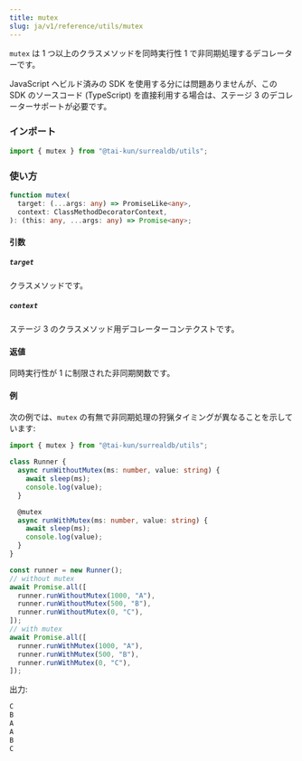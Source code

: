```yaml
---
title: mutex
slug: ja/v1/reference/utils/mutex
---
```



`mutex` は 1 つ以上のクラスメソッドを同時実行性 1 で非同期処理するデコレーターです。

<Aside type="caution">
  JavaScript へビルド済みの SDK を使用する分には問題ありませんが、この SDK のソースコード (TypeScript) を直接利用する場合は、ステージ 3 のデコレーターサポートが必要です。
</Aside>

### インポート

```ts
import { mutex } from "@tai-kun/surrealdb/utils";
```

### 使い方

```ts
function mutex(
  target: (...args: any) => PromiseLike<any>,
  context: ClassMethodDecoratorContext,
): (this: any, ...args: any) => Promise<any>;
```

#### 引数

##### `target`

クラスメソッドです。

##### `context`

ステージ 3 のクラスメソッド用デコレーターコンテクストです。

#### 返値

同時実行性が 1 に制限された非同期関数です。

#### 例

次の例では、`mutex` の有無で非同期処理の狩猟タイミングが異なることを示しています:

```ts
import { mutex } from "@tai-kun/surrealdb/utils";

class Runner {
  async runWithoutMutex(ms: number, value: string) {
    await sleep(ms);
    console.log(value);
  }

  @mutex
  async runWithMutex(ms: number, value: string) {
    await sleep(ms);
    console.log(value);
  }
}

const runner = new Runner();
// without mutex
await Promise.all([
  runner.runWithoutMutex(1000, "A"),
  runner.runWithoutMutex(500, "B"),
  runner.runWithoutMutex(0, "C"),
]);
// with mutex
await Promise.all([
  runner.runWithMutex(1000, "A"),
  runner.runWithMutex(500, "B"),
  runner.runWithMutex(0, "C"),
]);
```

出力:

```js
C
B
A
A
B
C
```
